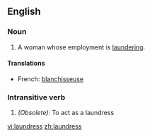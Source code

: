 ==English==
===Noun===
#A woman whose employment is [[laundering]].

====Translations====
*French: [[blanchisseuse]] {{f}}

===Intransitive verb===
#''(Obsolete):'' To act as a laundress

[[vi:laundress]]
[[zh:laundress]]